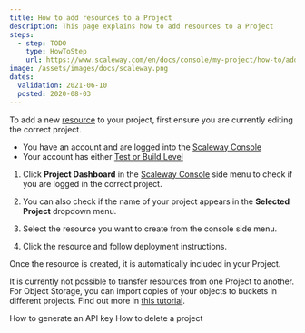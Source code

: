 ```yaml
---
title: How to add resources to a Project
description: This page explains how to add resources to a Project
steps:
  - step: TODO
    type: HowToStep
    url: https://www.scaleway.com/en/docs/console/my-project/how-to/add-resources-project
image: /assets/images/docs/scaleway.png
dates:
  validation: 2021-06-10
  posted: 2020-08-03
---
```


To add a new [resource](/console/my-project/concepts/#resources) to your project, first ensure you are currently editing the correct project. 

<Message type="requirement">

- You have an account and are logged into the [Scaleway Console](https://console.scaleway.com) 
- Your account has either [Test or Build Level](/console/my-account/how-to/upgrade-an-account) 

</Message>

1. Click **Project Dashboard** in the [Scaleway Console](https://console.scaleway.com) side menu to check if you are logged in the correct project. 

2. You can also check if the name of your project appears in the **Selected Project** dropdown menu. 
  <Lightbox src="scaleway-selected-project.png" alt="" />

3. Select the resource you want to create from the console side menu.

4. Click the resource and follow deployment instructions. 

Once the resource is created, it is automatically included in your Project. 


<Message type="note">

  It is currently not possible to transfer resources from one Project to another. For Object Storage, you can import copies of your objects to buckets in different projects. Find out more in [this tutorial](/storage/object/api-cli/import-copy).

</Message>

<Navigation title="See Also">
  <PreviousButton to="/console/my-project/how-to/generate-api-key/">How to generate an API key</PreviousButton>
  <NextButton to="/console/my-project/how-to/delete-a-project/">How to delete a project</NextButton>
</Navigation>
